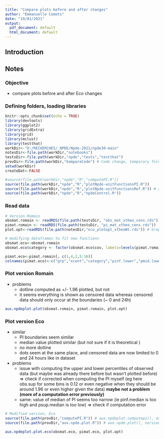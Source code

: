 ---
title: "Compare plots before and after changes"
author: "Emmanuelle Comets"
date: "19/01/2021"
output:
  pdf_document: default
  html_document: default
---

## Introduction

## Notes

### Objective

- compare plots before and after Eco changes

### Defining folders, loading libraries

```{r setup, include=FALSE,echo=FALSE,error=FALSE, warning=FALSE,message=FALSE}
knitr::opts_chunk$set(echo = TRUE)
library(devtools)
library(ggplot2)
library(gridExtra)
library(grid)
library(mclust)
library(testthat)
workDir<-"D:/RECHERCHES/_NPDE/Npde-2021/npde30-main"
notesDir<-file.path(workDir,"notebooks")
testsDir<-file.path(workDir,"npde","tests","testthat")
provDir<-file.path(workDir,"kompareCode") # Code change, temporary folder and files (Eco)
setwd(workDir)
createDat<-FALSE

#source(file.path(workDir,"npde","R","computePI.R"))
source(file.path(workDir,"npde","R","plotNpde-unitFunctionsPI.R"))
source(file.path(workDir,"npde","R","plotNpde-unitFunctionsRef.R")) # aux.npde.plot(), version Romain
source(file.path(workDir,"npde","R","npdeControl.R"))

```

### Read data

```{r readData, include=FALSE,echo=FALSE,error=FALSE, warning=FALSE,message=FALSE}
# Version Romain
obsmat.romain <- readRDS(file.path(testsDir, "obs_mat_xtheo_cens.rds"))
pimat.romain <- readRDS(file.path(testsDir, "pi_mat_xtheo_cens.rds"))
plot.opt<-readRDS(file.path(notesDir,"eco_plotopt_xtheoWt.rds")) # Graphical options

# modifying dataframes to fit new functions
obsmat.eco<-obsmat.romain
obsmat.eco$category <- factor(obsmat.eco$cov, labels=levels(pimat.romain$category))

pimat.eco<-pimat.romain[, c(1,4,2,5:16)]
colnames(pimat.eco)<-c("grp","xcent","category","pinf.lower","pmid.lower","psup.lower","pinf.median", "pmid.median", "psup.median","pinf.upper","pmid.upper","psup.upper","obs.inf","obs.median","obs.sup")
```

### Plot version Romain

- problems
  - dotline computed as +/- 1.96 plotted, but not 
  - it seems everything is shown as censored data whereas censored data should only occur at the boundaries (~ 0 and 24h)

```{r plotRomain, include=TRUE, echo=FALSE,error=FALSE, warning=FALSE,message=FALSE}
aux.npdeplot.plot(obsmat.romain, pimat.romain, plot.opt)
```

### Plot version Eco

- similar
  - PI boundaries seem similar
  - median value plotted similar (but not sure if it is theoretical )
  - no more dotline
  - dots seem at the same place, and censored data are now limited to 0 and 24 hours like in dataset
- problems
  - issue with computing the upper and lower percentiles of observed data (but maybe was already there before but wasn't plotted before) => check if corrected when computing the PI myself (eg here obs.sup for some bins is 0.12 or even negative when they should be around 1.96 or even higher given the data) **maybe not a problem (more of a computation error previously)**
  - same: value of median of PI seems too narrow (ie pinf.median is too high and psup.median is too low) => check if computation error

```{r setupEco, include=TRUE, echo=FALSE,error=FALSE, warning=FALSE,message=FALSE}
# Modified version, Eco
source(file.path(provDir,"computePI.R")) # aux.npdeplot.computepi(), aux.npdeplot.meanprof(), transform PI
source(file.path(provDir,"aux.npde.plot.R")) # aux.npde.plot(), version Eco

aux.npdeplot.plot.eco(obsmat.eco, pimat.eco, plot.opt)
```
